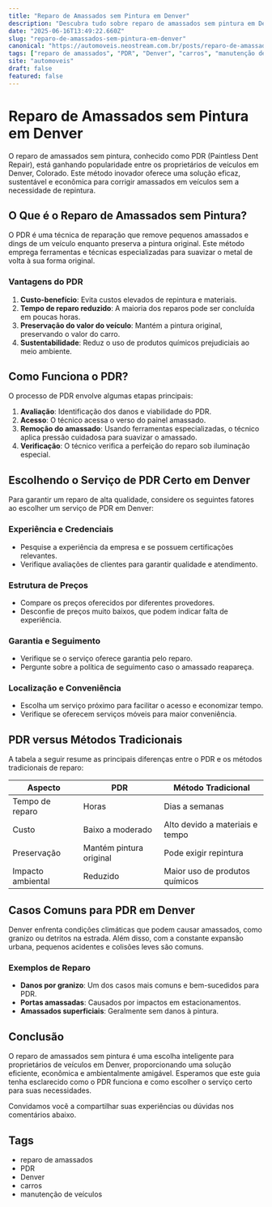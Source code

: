 ```yaml
---
title: "Reparo de Amassados sem Pintura em Denver"
description: "Descubra tudo sobre reparo de amassados sem pintura em Denver, desde técnicas até escolha de serviços."
date: "2025-06-16T13:49:22.660Z"
slug: "reparo-de-amassados-sem-pintura-em-denver"
canonical: "https://automoveis.neostream.com.br/posts/reparo-de-amassados-sem-pintura-em-denver"
tags: ["reparo de amassados", "PDR", "Denver", "carros", "manutenção de veículos"]
site: "automoveis"
draft: false
featured: false
---
```


# Reparo de Amassados sem Pintura em Denver

O reparo de amassados sem pintura, conhecido como PDR (Paintless Dent Repair), está ganhando popularidade entre os proprietários de veículos em Denver, Colorado. Este método inovador oferece uma solução eficaz, sustentável e econômica para corrigir amassados em veículos sem a necessidade de repintura.

## O Que é o Reparo de Amassados sem Pintura?

O PDR é uma técnica de reparação que remove pequenos amassados e dings de um veículo enquanto preserva a pintura original. Este método emprega ferramentas e técnicas especializadas para suavizar o metal de volta à sua forma original.

### Vantagens do PDR

1. **Custo-benefício**: Evita custos elevados de repintura e materiais.
2. **Tempo de reparo reduzido**: A maioria dos reparos pode ser concluída em poucas horas.
3. **Preservação do valor do veículo**: Mantém a pintura original, preservando o valor do carro.
4. **Sustentabilidade**: Reduz o uso de produtos químicos prejudiciais ao meio ambiente.

## Como Funciona o PDR?

O processo de PDR envolve algumas etapas principais:

1. **Avaliação**: Identificação dos danos e viabilidade do PDR.
2. **Acesso**: O técnico acessa o verso do painel amassado.
3. **Remoção do amassado**: Usando ferramentas especializadas, o técnico aplica pressão cuidadosa para suavizar o amassado.
4. **Verificação**: O técnico verifica a perfeição do reparo sob iluminação especial.

## Escolhendo o Serviço de PDR Certo em Denver

Para garantir um reparo de alta qualidade, considere os seguintes fatores ao escolher um serviço de PDR em Denver:

### Experiência e Credenciais

- Pesquise a experiência da empresa e se possuem certificações relevantes.
- Verifique avaliações de clientes para garantir qualidade e atendimento.

### Estrutura de Preços

- Compare os preços oferecidos por diferentes provedores.
- Desconfie de preços muito baixos, que podem indicar falta de experiência.

### Garantia e Seguimento

- Verifique se o serviço oferece garantia pelo reparo.
- Pergunte sobre a política de seguimento caso o amassado reapareça.

### Localização e Conveniência

- Escolha um serviço próximo para facilitar o acesso e economizar tempo.
- Verifique se oferecem serviços móveis para maior conveniência.

## PDR versus Métodos Tradicionais

A tabela a seguir resume as principais diferenças entre o PDR e os métodos tradicionais de reparo:

| Aspecto           | PDR                             | Método Tradicional                |
|-------------------|---------------------------------|-----------------------------------|
| Tempo de reparo   | Horas                           | Dias a semanas                    |
| Custo             | Baixo a moderado                | Alto devido a materiais e tempo   |
| Preservação       | Mantém pintura original         | Pode exigir repintura             |
| Impacto ambiental | Reduzido                         | Maior uso de produtos químicos    |

## Casos Comuns para PDR em Denver

Denver enfrenta condições climáticas que podem causar amassados, como granizo ou detritos na estrada. Além disso, com a constante expansão urbana, pequenos acidentes e colisões leves são comuns.

### Exemplos de Reparo

- **Danos por granizo**: Um dos casos mais comuns e bem-sucedidos para PDR.
- **Portas amassadas**: Causados por impactos em estacionamentos.
- **Amassados superficiais**: Geralmente sem danos à pintura.

## Conclusão

O reparo de amassados sem pintura é uma escolha inteligente para proprietários de veículos em Denver, proporcionando uma solução eficiente, econômica e ambientalmente amigável. Esperamos que este guia tenha esclarecido como o PDR funciona e como escolher o serviço certo para suas necessidades. 

Convidamos você a compartilhar suas experiências ou dúvidas nos comentários abaixo.

## Tags

- reparo de amassados
- PDR
- Denver
- carros
- manutenção de veículos
